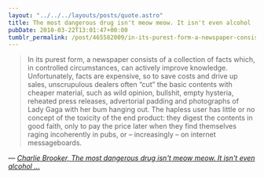 ```yaml
---
layout: "../../../layouts/posts/quote.astro"
title: The most dangerous drug isn't meow meow. It isn't even alcohol ...
pubDate: 2010-03-22T13:01:47+00:00
tumblr_permalink: /post/465582009/in-its-purest-form-a-newspaper-consists-of-a
---
```


> In its purest form, a newspaper consists of a collection of facts which, in controlled circumstances, can actively improve knowledge. Unfortunately, facts are expensive, so to save costs and drive up sales, unscrupulous dealers often &ldquo;cut&rdquo; the basic contents with cheaper material, such as wild opinion, bullshit, empty hysteria, reheated press releases, advertorial padding and photographs of Lady Gaga with her bum hanging out. The hapless user has little or no concept of the toxicity of the end product: they digest the contents in good faith, only to pay the price later when they find themselves raging incoherently in pubs, or – increasingly – on internet messageboards.

— <cite>[Charlie Brooker, _The most dangerous drug isn't meow meow. It isn't even alcohol ..._](https://www.theguardian.com/commentisfree/2010/mar/22/charlie-brooker-newspapers-dangerous-drug)</cite>
